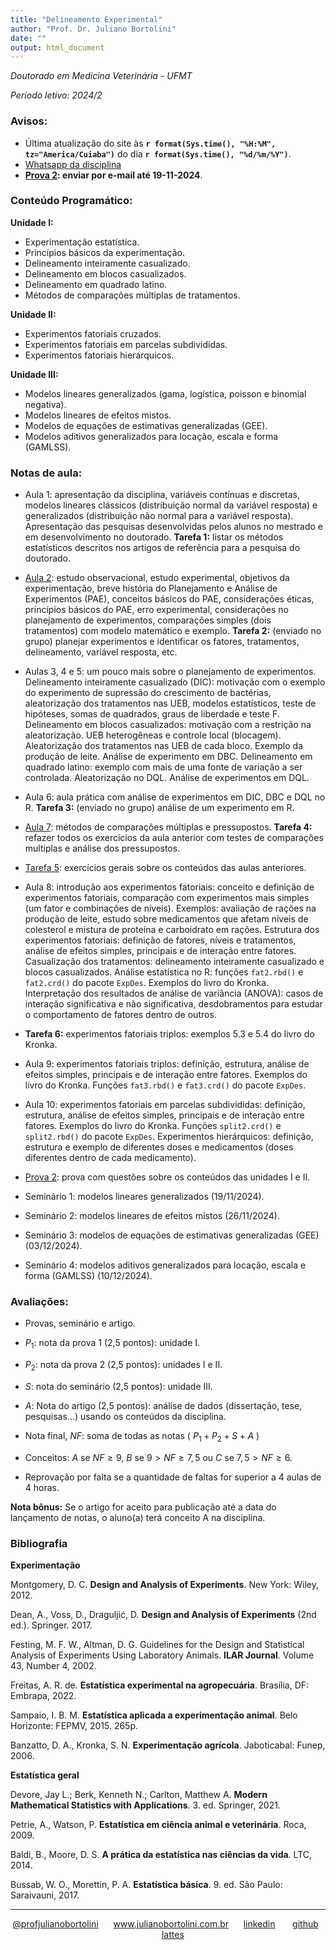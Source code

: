 ---
title: "Delineamento Experimental"
author: "Prof. Dr. Juliano Bortolini"
date: ""
output: html_document
---

*Doutorado em Medicina Veterinária - UFMT*

*Período letivo: 2024/2*


### Avisos:

- Última atualização do site às **`r format(Sys.time(), "%H:%M", tz="America/Cuiaba")`** do dia **`r format(Sys.time(), "%d/%m/%Y")`**.
- [Whatsapp da disciplina]()
- **[Prova 2](aulas/prova2.html): enviar por e-mail até 19-11-2024**.



### Conteúdo Programático:

**Unidade I:**

- Experimentação estatística.
- Princípios básicos da experimentação.
- Delineamento inteiramente casualizado.
- Delineamento em blocos casualizados.
- Delineamento em quadrado latino.
- Métodos de comparações múltiplas de tratamentos.

**Unidade II:**

- Experimentos fatoriais cruzados.
- Experimentos fatoriais em parcelas subdivididas.
- Experimentos fatoriais hierárquicos.

**Unidade III:**

- Modelos lineares generalizados (gama, logística, poisson e binomial negativa).
- Modelos lineares de efeitos mistos.
- Modelos de equações de estimativas generalizadas (GEE).
- Modelos aditivos generalizados para locação, escala e forma (GAMLSS).


### Notas de aula:

- Aula 1: apresentação da disciplina, variáveis contínuas e discretas, modelos lineares clássicos (distribuição normal da variável resposta) e generalizados (distribuição não normal para a variável resposta). Apresentação das pesquisas desenvolvidas pelos alunos no mestrado e em desenvolvimento no doutorado. **Tarefa 1:** listar os métodos estatísticos descritos nos artigos de referência para a pesquisa do doutorado.

- [Aula 2](aulas/aula2.html): estudo observacional, estudo experimental, objetivos da experimentação, breve história do Planejamento e Análise de Experimentos (PAE), conceitos básicos do PAE, considerações éticas, princípios básicos do PAE, erro experimental, considerações no planejamento de experimentos, comparações simples (dois tratamentos) com modelo matemático e exemplo. **Tarefa 2:** (enviado no grupo) planejar experimentos e identificar os fatores, tratamentos, delineamento, variável resposta, etc.

- Aulas 3, 4 e 5: um pouco mais sobre o planejamento de experimentos. Delineamento inteiramente casualizado (DIC): motivação com o exemplo do experimento de supressão do crescimento de bactérias, aleatorização dos tratamentos nas UEB, modelos estatísticos, teste de hipóteses, somas de quadrados, graus de liberdade e teste F. Delineamento em blocos casualizados: motivação com a restrição na aleatorização. UEB heterogêneas e controle local (blocagem). Aleatorização dos tratamentos nas UEB de cada bloco. Exemplo da produção de leite. Análise de experimento em DBC. Delineamento em quadrado latino: exemplo com mais de uma fonte de variação a ser controlada. Aleatorização no DQL. Análise de experimentos em DQL.

- Aula 6: aula prática com análise de experimentos em DIC, DBC e DQL no R. **Tarefa 3:** (enviado no grupo) análise de um experimento em R.

- [Aula 7](aulas/aula7.html): métodos de comparações múltiplas e pressupostos. **Tarefa 4:** refazer todos os exercícios da aula anterior com testes de comparações multiplas e análise dos pressupostos.

- [Tarefa 5](aulas/Tarefa5.html): exercícios gerais sobre os conteúdos das aulas anteriores.

- Aula 8: introdução aos experimentos fatoriais: conceito e definição de experimentos fatoriais, comparação com experimentos mais simples (um fator e combinações de níveis). Exemplos: avaliação de rações na produção de leite, estudo sobre medicamentos que afetam níveis de colesterol e mistura de proteína e carboidrato em rações. Estrutura dos experimentos fatoriais: definição de fatores, níveis e tratamentos, análise de efeitos simples, principais e de interação entre fatores.  Casualização dos tratamentos: delineamento inteiramente casualizado e blocos casualizados. Análise estatística no R: funções `fat2.rbd()` e `fat2.crd()` do pacote `ExpDes`.  Exemplos do livro do Kronka. Interpretação dos resultados de análise de variância (ANOVA): casos de interação significativa e não significativa, desdobramentos para estudar o comportamento de fatores dentro de outros. 

- **Tarefa 6:** experimentos fatoriais triplos: exemplos 5.3 e 5.4 do livro do Kronka.

- Aula 9: experimentos fatoriais triplos: definição, estrutura, análise de efeitos simples, principais e de interação entre fatores. Exemplos do livro do Kronka. Funções `fat3.rbd()` e `fat3.crd()` do pacote `ExpDes`.

- Aula 10: experimentos fatoriais em parcelas subdivididas: definição, estrutura, análise de efeitos simples, principais e de interação entre fatores. Exemplos do livro do Kronka. Funções `split2.crd()` e `split2.rbd()`  do pacote `ExpDes`. Experimentos hierárquicos: definição, estrutura e exemplo de diferentes doses e medicamentos (doses diferentes dentro de cada medicamento).

- [Prova 2](aulas/prova2.html): prova com questões sobre os conteúdos das unidades I e II.

- Seminário 1: modelos lineares generalizados (19/11/2024).

- Seminário 2: modelos lineares de efeitos mistos (26/11/2024).

- Seminário 3: modelos de equações de estimativas generalizadas (GEE) (03/12/2024).

- Seminário 4: modelos aditivos generalizados para locação, escala e forma (GAMLSS) (10/12/2024).


### Avaliações:

- Provas, seminário e artigo.

- $P_1$: nota da prova 1 (2,5 pontos): unidade I.
  
- $P_2$: nota da prova 2 (2,5 pontos): unidades I e II.

- $S$: nota do seminário (2,5 pontos): unidade III.

- $A$: Nota do artigo (2,5 pontos): análise de dados (dissertação, tese, pesquisas...) usando os conteúdos da disciplina.

- Nota final, $NF$: soma de todas as notas ( $P_1 + P_2 + S + A$ )

- Conceitos:  $A$ se $NF \geq9$,  $B$ se $9 > NF \geq 7,5$ ou $C$ se $7,5 > NF \geq 6$.

- Reprovação por falta se a quantidade de faltas for superior a 4 aulas de 4 horas.

**Nota bônus:** Se o artigo for aceito para publicação até a data do lançamento de notas, o aluno(a) terá conceito A na disciplina.


### Bibliografia

**Experimentação**

Montgomery, D. C. **Design and Analysis of Experiments**. New York: Wiley, 2012.

Dean, A., Voss, D., Draguljić, D. **Design and Analysis of Experiments** (2nd ed.). Springer. 2017. 

Festing, M. F. W., Altman, D. G. Guidelines for the Design and Statistical Analysis of Experiments Using Laboratory Animals. **ILAR Journal**. Volume 43, Number 4, 2002.

Freitas, A. R. de. **Estatística experimental na agropecuária**. Brasília, DF: Embrapa, 2022.

Sampaio, I. B. M. **Estatística aplicada a experimentação animal**. Belo Horizonte: FEPMV, 2015. 265p.

Banzatto, D. A., Kronka, S. N. **Experimentação agrícola**. Jaboticabal: Funep, 2006.



**Estatística geral**


Devore, Jay L.; Berk, Kenneth N.; Carlton, Matthew A. **Modern Mathematical Statistics with Applications**. 3. ed. Springer, 2021.

Petrie, A., Watson, P. **Estatística em ciência animal e veterinária**. Roca, 2009.

Baldi, B., Moore, D. S. **A prática da estatística nas ciências da vida**. LTC, 2014. 

Bussab, W. O., Morettin, P. A. **Estatística básica**. 9. ed. São Paulo: Saraivauni, 2017.




----------
<div style="text-align: center;">

[@profjulianobortolini](https://instagram.com/profjulianobortolini) \  \  \ [www.julianobortolini.com.br](http://www.julianobortolini.com.br) \  \  \ [linkedin](https://linkedin.com/in/julianobortolini) \  \  \   [github](https://github.com/julianobortolini) \  \  \   [lattes](http://lattes.cnpq.br/6210909768845403)

</div>


